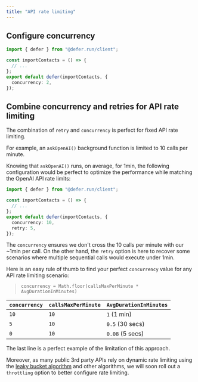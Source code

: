```yaml
---
title: "API rate limiting"
---
```


## Configure concurrency

```ts defer/importContacts.ts
import { defer } from "@defer.run/client";

const importContacts = () => {
  // ...
};
export default defer(importContacts, {
  concurrency: 2,
});
```

## Combine concurrency and retries for API rate limiting

The combination of `retry` and `concurrency` is perfect for fixed API rate
limiting.

For example, an `askOpenAI()` background function is limited to 10 calls per
minute.

Knowing that `askOpenAI()` runs, on average, for 1min, the following
configuration would be perfect to optimize the performance while matching the
OpenAI API rate limits:

```ts defer/importContacts.ts
import { defer } from "@defer.run/client";

const importContacts = () => {
  // ...
};
export default defer(importContacts, {
  concurrency: 10,
  retry: 5,
});
```

The `concurrency` ensures we don't cross the 10 calls per minute with our ~1min
per call. On the other hand, the `retry` option is here to recover some
scenarios where multiple sequential calls would execute under 1min.

Here is an easy rule of thumb to find your perfect `concurrency` value for any
API rate limiting scenario:

> `concurrency = Math.floor(callsMaxPerMinute * AvgDurationInMinutes)`

| `concurrency` | `callsMaxPerMinute` | `AvgDurationInMinutes` |
| ------------- | ------------------- | ---------------------- |
| `10`          | `10`                | `1` (1 min)            |
| `5`           | `10`                | `0.5` (30 secs)        |
| `0`           | `10`                | `0.08` (5 secs)        |

The last line is a perfect example of the limitation of this approach.

Moreover, as many public 3rd party APIs rely on dynamic rate limiting using the
[leaky bucket algorithm](https://en.wikipedia.org/wiki/Leaky_bucket) and other
algorithms, we will soon roll out a `throttling` option to better configure rate
limiting.
